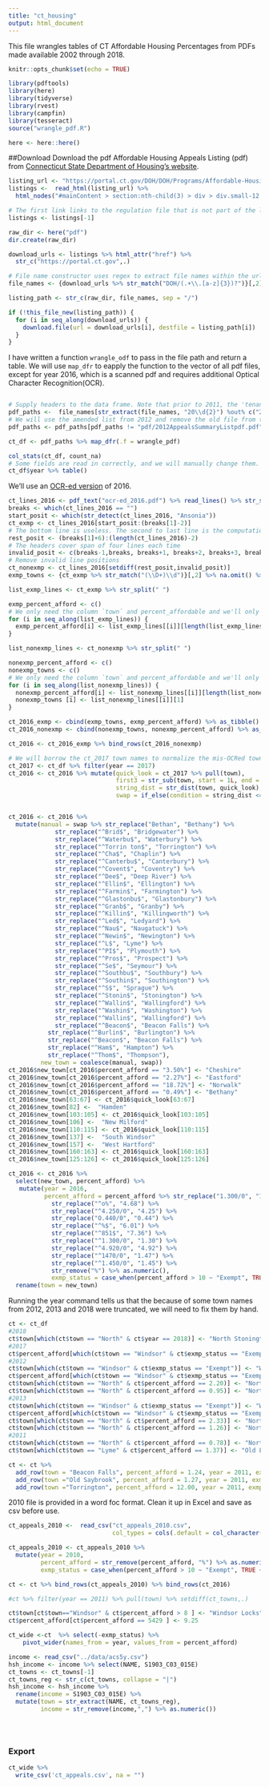 ```yaml
---
title: "ct_housing"
output: html_document
---
```

This file wrangles tables of CT Affordable Housing Percentages from PDFs made available 2002 through 2018.
```r
knitr::opts_chunk$set(echo = TRUE)
```

```r
library(pdftools)
library(here)
library(tidyverse)
library(rvest)
library(campfin)
library(tesseract)
source("wrangle_pdf.R")
```
```r
here <- here::here()
```

##Download
Download the pdf Affordable Housing Appeals Listing (pdf) from [Connecticut State
Department of Housing's website](https://portal.ct.gov/DOH/DOH/Programs/Affordable-Housing-Appeals-Listing). 

```r
listing_url <- "https://portal.ct.gov/DOH/DOH/Programs/Affordable-Housing-Appeals-Listing"
listings <-  read_html(listing_url) %>% 
  html_nodes("#mainContent > section:nth-child(3) > div > div.small-12.medium-8.columns > div > p:nth-child(27) > span > a")

# The first link links to the regulation file that is not part of the list.
listings <- listings[-1]

raw_dir <- here("pdf")
dir.create(raw_dir)

download_urls <- listings %>% html_attr("href") %>% 
  str_c("https://portal.ct.gov",.)

# File name constructor uses regex to extract file names within the urls.
file_names <- {download_urls %>% str_match("DOH/(.+\\.[a-z]{3})?")}[,2]

listing_path <- str_c(raw_dir, file_names, sep = "/")

```

```r
if (!this_file_new(listing_path)) {
  for (i in seq_along(download_urls)) {
    download.file(url = download_urls[i], destfile = listing_path[i])
  } 
}
```

I have written a function `wrangle_odf` to pass in the file path and return a table. We will use `map_dfr` to eapply the function to the vector of all pdf files, except for year 2016, which is a scanned pdf and requires additional Optical Character Recognition(OCR).

```r
```

```r
# Supply headers to the data frame. Note that prior to 2011, the 'tenant_rental_assisted' column didn't exist. 
pdf_paths <-  file_names[str_extract(file_names, "20\\d{2}") %out% c("2010", "2016")] %>% basename() %>%  str_c('pdf/',.)
# We will use the amended list from 2012 and remove the old file from the list 
pdf_paths <- pdf_paths[pdf_paths != "pdf/2012AppealsSummaryListpdf.pdf"]

ct_df <- pdf_paths %>% map_dfr(.f = wrangle_pdf)

col_stats(ct_df, count_na)
# Some fields are read in correctly, and we will manually change them. 
ct_df$year %>% table()
```
We'll use an [OCR-ed version](https://ocr.space/) of 2016.
```r
ct_lines_2016 <- pdf_text("ocr-ed_2016.pdf") %>% read_lines() %>% str_squish()
breaks <- which(ct_lines_2016 == "")
start_posit <- which(str_detect(ct_lines_2016, "Ansonia"))
ct_exmp <- ct_lines_2016[start_posit:(breaks[1]-2)]
# The bottom line is useless. The second to last line is the computation of total, which we don't really need.
rest_posit <- (breaks[1]+6):(length(ct_lines_2016)-2)
# The headers cover span of four lines each time
invalid_posit <- c(breaks-1,breaks, breaks+1, breaks+2, breaks+3, breaks+4, breaks+5)
# Remove invalid line positions
ct_nonexmp <- ct_lines_2016[setdiff(rest_posit,invalid_posit)] 
exmp_towns <- {ct_exmp %>% str_match("(\\D+)\\d")}[,2] %>% na.omit() %>% trimws()

list_exmp_lines <- ct_exmp %>% str_split(" ") 

exmp_percent_afford <- c()
# We only need the column `town` and percent_affordable and we'll only extract those fields. This chunk extracts the last element of a list.
for (i in seq_along(list_exmp_lines)) {
  exmp_percent_afford[i] <- list_exmp_lines[[i]][length(list_exmp_lines[[i]])] 
}

list_nonexmp_lines <- ct_nonexmp %>% str_split(" ") 

nonexmp_percent_afford <- c()
nonexmp_towns <- c()
# We only need the column `town` and percent_affordable and we'll only extract those fields. This chunk extracts the last element of a list.
for (i in seq_along(list_nonexmp_lines)) {
  nonexmp_percent_afford[i] <- list_nonexmp_lines[[i]][length(list_nonexmp_lines[[i]])] 
  nonexmp_towns [i] <- list_nonexmp_lines[[i]][1] 
}

ct_2016_exmp <- cbind(exmp_towns, exmp_percent_afford) %>% as_tibble() %>% rename(town = exmp_towns, percent_afford = exmp_percent_afford)
ct_2016_nonexmp <- cbind(nonexmp_towns, nonexmp_percent_afford) %>% as_tibble() %>% rename(town = nonexmp_towns, percent_afford = nonexmp_percent_afford)

ct_2016 <- ct_2016_exmp %>% bind_rows(ct_2016_nonexmp)

# We will borrow the ct_2017 town names to normalize the mis-OCRed town names.
ct_2017 <- ct_df %>% filter(year == 2017)
ct_2016 <- ct_2016 %>% mutate(quick_look = ct_2017 %>% pull(town), 
                              first3 = str_sub(town, start = 1L, end = 3L),
                              string_dist = str_dist(town, quick_look),
                              swap = if_else(condition = string_dist <4 & first3 == str_sub(quick_look, start = 1L, end = 3L), true = quick_look, false = town))


ct_2016 <- ct_2016 %>% 
  mutate(manual = swap %>% str_replace("Bethan", "Bethany") %>% 
             str_replace("^Brid$", "Bridgewater") %>% 
             str_replace("^Waterbu$", "Waterbury") %>% 
             str_replace("^Torrin ton$", "Torrington") %>% 
             str_replace("^Cha$", "Chaplin") %>% 
             str_replace("^Canterbu$", "Canterbury") %>% 
             str_replace("^Covent$", "Coventry") %>% 
             str_replace("^Dee$", "Deep River") %>% 
             str_replace("^Ellin$", "Ellington") %>% 
             str_replace("^Farmin$", "Farmington") %>% 
             str_replace("^Glastonbu$", "Glastonbury") %>% 
             str_replace("^Granb$", "Granby") %>% 
             str_replace("^Killin$", "Killingworth") %>% 
             str_replace("^Led$", "Ledyard") %>%
             str_replace("^Nau$", "Naugatuck") %>% 
             str_replace("^Newin$", "Newington") %>% 
             str_replace("^L$", "Lyme") %>% 
             str_replace("^PI$", "Plymouth") %>% 
             str_replace("^Pros$", "Prospect") %>% 
             str_replace("^Se$", "Seymour") %>%
             str_replace("^Southbu$", "Southbury") %>% 
             str_replace("^Southin$", "Southington") %>% 
             str_replace("^S$", "Sprague") %>% 
             str_replace("^Stonin$", "Stonington") %>% 
             str_replace("^Wallin$", "Wallingford") %>% 
             str_replace("^Washin$", "Washington") %>% 
             str_replace("^Wallin$", "Wallingford") %>% 
             str_replace("^Beacon$", "Beacon Falls") %>%
           str_replace("^Burlin$", "Burlington") %>%
           str_replace("^Beacon$", "Beacon Falls") %>%
           str_replace("^Ham$", "Hampton") %>%
           str_replace("^Thom$", "Thompson"),
         new_town = coalesce(manual, swap))
ct_2016$new_town[ct_2016$percent_afford == "3.50%"] <- "Cheshire"
ct_2016$new_town[ct_2016$percent_afford == "2.27%"] <- "Eastford"
ct_2016$new_town[ct_2016$percent_afford == "18.72%"] <- "Norwalk"
ct_2016$new_town[ct_2016$percent_afford == "0.49%"] <- "Bethany"
ct_2016$new_town[63:67] <- ct_2016$quick_look[63:67]
ct_2016$new_town[82] <-  "Hamden"
ct_2016$new_town[103:105] <- ct_2016$quick_look[103:105]
ct_2016$new_town[106] <-  "New Milford"
ct_2016$new_town[110:115] <- ct_2016$quick_look[110:115]
ct_2016$new_town[137] <-  "South Windsor"
ct_2016$new_town[157] <-  "West Hartford"
ct_2016$new_town[160:163] <- ct_2016$quick_look[160:163]
ct_2016$new_town[125:126] <- ct_2016$quick_look[125:126]

ct_2016 <- ct_2016 %>%
  select(new_town, percent_afford) %>% 
   mutate(year = 2016,
          percent_afford = percent_afford %>% str_replace("1.300/0", "1.30") %>% 
            str_replace("^o%", "4.68") %>% 
            str_replace("^4.250/0", "4.25") %>% 
            str_replace("O.440/0", "0.44") %>% 
            str_replace("^%$", "6.01") %>% 
            str_replace("^851$", "7.36") %>% 
            str_replace("^1.300/0", "1.30") %>%
            str_replace("^4.920/0", "4.92") %>%
            str_replace("^1470/0", "1.47") %>%
            str_replace("^1.450/0", "1.45") %>%
            str_remove("%") %>% as.numeric(),
            exmp_status = case_when(percent_afford > 10 ~ "Exempt", TRUE ~ "Non-Exempt")) %>% 
  rename(town = new_town)

```

Running the year command tells us that the because of some town names from 2012, 2013 and 2018 were truncated, we will need to fix them by hand. 
```r
ct <- ct_df
#2018
ct$town[which(ct$town == "North" & ct$year == 2018)] <- "North Stonington"
#2017
ct$percent_afford[which(ct$town == "Windsor" & ct$exmp_status == "Exempt" & ct$year == 2012)] <- 9.15
#2012
ct$town[which(ct$town == "Windsor" & ct$exmp_status == "Exempt")] <- "Windsor Locks"
ct$percent_afford[which(ct$town == "Windsor" & ct$exmp_status == "Exempt" & ct$year == 2012)] <- 9.15
ct$town[which(ct$town == "North" & ct$percent_afford == 2.20)] <- "North Branford"
ct$town[which(ct$town == "North" & ct$percent_afford == 0.95)] <- "North Stonington"
#2013
ct$town[which(ct$town == "Windsor" & ct$exmp_status == "Exempt")] <- "Windsor Locks"
ct$percent_afford[which(ct$town == "Windsor" & ct$exmp_status == "Exempt" & ct$year == 2013)] <- 9.25
ct$town[which(ct$town == "North" & ct$percent_afford == 2.33)] <- "North Branford"
ct$town[which(ct$town == "North" & ct$percent_afford == 1.26)] <- "North Stonington"
#2011
ct$town[which(ct$town == "North" & ct$percent_afford == 0.78)] <- "North Stonington"
ct$town[which(ct$town == "Lyme" & ct$percent_afford == 1.37)] <- "Old Lyme"

ct <- ct %>% 
  add_row(town = "Beacon Falls", percent_afford = 1.24, year = 2011, exmp_status = "Non-Exempt") %>% 
  add_row(town ="Old Saybrook", percent_afford = 1.27, year = 2011, exmp_status = "Non-Exempt") %>% 
  add_row(town ="Torrington", percent_afford = 12.00, year = 2011, exmp_status = "Exempt")
```

2010 file is provided in a word foc format. Clean it up in Excel and save as csv before use.
```r
ct_appeals_2010 <-  read_csv("ct_appeals_2010.csv", 
                             col_types = cols(.default = col_character()))

ct_appeals_2010 <- ct_appeals_2010 %>% 
  mutate(year = 2010,
         percent_afford = str_remove(percent_afford, "%") %>% as.numeric(),
         exmp_status = case_when(percent_afford > 10 ~ "Exempt", TRUE ~ "Non-Exempt"))

ct <- ct %>% bind_rows(ct_appeals_2010) %>% bind_rows(ct_2016)

#ct %>% filter(year == 2011) %>% pull(town) %>% setdiff(ct_towns,.) 

ct$town[ct$town=="Windsor" & ct$percent_afford > 8 ] <- "Windsor Locks"
ct$percent_afford[ct$percent_afford == 5429 ] <- 9.25

```

```r
ct_wide <-ct  %>% select(-exmp_status) %>% 
    pivot_wider(names_from = year, values_from = percent_afford)
```

```r
income <- read_csv("../data/acs5y.csv")
hsh_income <- income %>% select(NAME, S1903_C03_015E) 
ct_towns <- ct_towns[-1]
ct_towns_reg <- str_c(ct_towns, collapse = "|")
hsh_income <- hsh_income %>% 
  rename(income = S1903_C03_015E) %>% 
  mutate(town = str_extract(NAME, ct_towns_reg),
         income = str_remove(income,",") %>% as.numeric())


  
```

### Export
```r
ct_wide %>% 
  write_csv('ct_appeals.csv', na = "")
```


